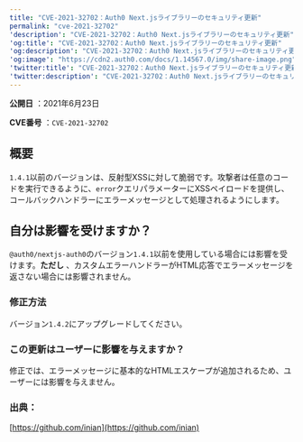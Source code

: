 ---
title: "CVE-2021-32702：Auth0 Next.jsライブラリーのセキュリティ更新"
permalink: "cve-2021-32702"
'description': "CVE-2021-32702：Auth0 Next.jsライブラリーのセキュリティ更新"
'og:title': "CVE-2021-32702：Auth0 Next.jsライブラリーのセキュリティ更新"
'og:description': "CVE-2021-32702：Auth0 Next.jsライブラリーのセキュリティ更新"
'og:image': "https://cdn2.auth0.com/docs/1.14567.0/img/share-image.png"
'twitter:title': "CVE-2021-32702：Auth0 Next.jsライブラリーのセキュリティ更新"
'twitter:description': "CVE-2021-32702：Auth0 Next.jsライブラリーのセキュリティ更新"
---

**公開日** ：2021年6月23日

**CVE番号** ：`CVE-2021-32702`

## 概要

`1.4.1`以前のバージョンは、反射型XSSに対して脆弱です。攻撃者は任意のコードを実行できるように、`error`クエリパラメーターにXSSペイロードを提供し、コールバックハンドラーにエラーメッセージとして処理されるようにします。

## 自分は影響を受けますか？

`@auth0/nextjs-auth0`のバージョン`1.4.1`以前を使用している場合には影響を受けます。**ただし** 、カスタムエラーハンドラーがHTML応答でエラーメッセージを返さない場合には影響されません。

### 修正方法

バージョン`1.4.2`にアップグレードしてください。

### この更新はユーザーに影響を与えますか？

修正では、エラーメッセージに基本的なHTMLエスケープが追加されるため、ユーザーには影響を与えません。

### 出典：

[https://github.com/inian](https://github.com/inian)